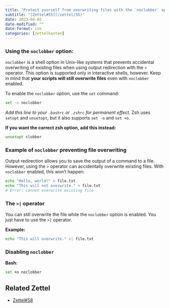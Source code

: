 ```yaml
---
title: "Protect yourself from overwriting files with the `noclobber` option"
subtitle: "[Zettel#55](/zettel/55)"
date: 2023-04-02
date-modified: ""
date-format: iso
categories: [zettelkasten]
---
```

### Using the `noclobber` option:

`noclobber` is a shell option in Unix-like systems that prevents accidental overwriting of existing files when using output redirection with the `>` operator. This option is supported only in interactive shells, however. Keep in mind that **your scripts will still overwrite files** even with `noclobber` enabled.

To enable the `noclobber` option, use the `set` command:

```bash
set -o noclobber
```

*Add this line to your `.bashrc` or `.zshrc` for permanent effect.* Zsh uses `setopt` and `unsetopt`, but it also supports `set -o` and `set +o`.

**If you want the correct zsh option, add this instead:**

```zsh
unsetopt clobber
```

### Example of `noclobber` preventing file overwriting

Output redirection allows you to save the output of a command to a file. However, using the `>` operator can accidentally overwrite existing files. With `noclobber` enabled, this won't happen:

```bash
echo "Hello, world!" > file.txt
echo "This will not overwrite." > file.txt
# Error: cannot overwrite existing file
```

### The `>|` operator

You can still overwrite the file while the `noclobber` option is enabled. You just have to use the `>|` operator.

**Example:**

```bash
echo "This will overwrite." >| file.txt
```

### Disabling `noclobber`

**Bash:**

```bash
set +o noclobber
```

## Related Zettel

* [Zettel#58](/zettel/58)
